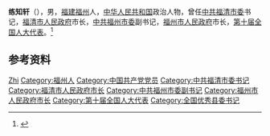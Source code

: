 '''练知轩'''（{{bd|1945年|2月|}}），男，[[福建|福建]][[福州|福州]]人，[[中华人民共和国|中华人民共和国]]政治人物，曾任[[中共福清市委|中共福清市委]]书记，[[福清市人民政府|福清市人民政府]]市长，[[中共福州市委|中共福州市委]]副书记，[[福州市人民政府|福州市人民政府]]市长，[[第十届全国人大代表|第十届全国人大代表]]。<ref>{{Cite web|title="习书记思想很解放，很有担当"|url=http://dzb.studytimes.cn/shtml/xxsb/20191225/44383.shtml|accessdate=2020-08-07|work=学习时报}}</ref>

== 参考资料 ==
{{reflist}}

{{中国人物小作品}}
{{福清市市长}}
{{福州市市长}}

{{Authority control}}
{{DEFAULTSORT:Lian练}}
[[Category:练姓|Zhi]]
[[Category:福州人|Category:福州人]]
[[Category:中国共产党党员|Category:中国共产党党员]]
[[Category:中共福清市委书记|Category:中共福清市委书记]]
[[Category:福清市人民政府市长|Category:福清市人民政府市长]]
[[Category:中共福州市委副书记|Category:中共福州市委副书记]]
[[Category:福州市人民政府市长|Category:福州市人民政府市长]]
[[Category:第十届全国人大代表|Category:第十届全国人大代表]]
[[Category:全国优秀县委书记|Category:全国优秀县委书记]]